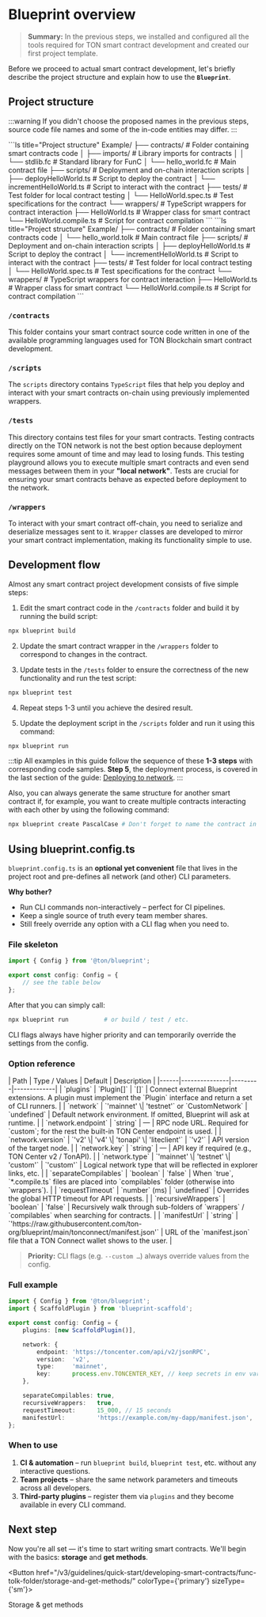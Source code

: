 
# Blueprint overview

> **Summary:** In the previous steps, we installed and configured all the tools required for TON smart contract development and created our first project template.

Before we proceed to actual smart contract development, let's briefly describe the project structure and explain how to use the **`Blueprint`**.

## Project structure

:::warning
If you didn't choose the proposed names in the previous steps, source code file names and some of the in-code entities may differ.
:::

<Tabs groupId="language">
<TabItem value="FunC" label="FunC">
```ls title="Project structure"
Example/
├── contracts/           # Folder containing smart contracts code
│   ├── imports/         # Library imports for contracts
│   │   └── stdlib.fc    # Standard library for FunC
│   └── hello_world.fc   # Main contract file
├── scripts/             # Deployment and on-chain interaction scripts
│   ├── deployHelloWorld.ts     # Script to deploy the contract
│   └── incrementHelloWorld.ts  # Script to interact with the contract
├── tests/               # Test folder for local contract testing
│   └── HelloWorld.spec.ts      # Test specifications for the contract
└── wrappers/            # TypeScript wrappers for contract interaction
    ├── HelloWorld.ts           # Wrapper class for smart contract
    └── HelloWorld.compile.ts   # Script for contract compilation
```
</TabItem>
<TabItem value="Tolk" label="Tolk">
```ls title="Project structure"
Example/
├── contracts/           # Folder containing smart contracts code
│   └── hello_world.tolk # Main contract file
├── scripts/             # Deployment and on-chain interaction scripts
│   ├── deployHelloWorld.ts     # Script to deploy the contract
│   └── incrementHelloWorld.ts  # Script to interact with the contract
├── tests/               # Test folder for local contract testing
│   └── HelloWorld.spec.ts      # Test specifications for the contract
└── wrappers/            # TypeScript wrappers for contract interaction
    ├── HelloWorld.ts           # Wrapper class for smart contract
    └── HelloWorld.compile.ts   # Script for contract compilation
```
</TabItem>
</Tabs>

### `/contracts`

This folder contains your smart contract source code written in one of the available programming languages used for TON Blockchain smart contract development.

### `/scripts`

The `scripts` directory contains `TypeScript` files that help you deploy and interact with your smart contracts on-chain using previously implemented wrappers.

### `/tests`

This directory contains test files for your smart contracts. Testing contracts directly on the TON network is not the best option because deployment requires some amount of time and may lead to losing funds. This testing playground allows you to execute multiple smart contracts and even send messages between them in your **"local network"**. Tests are crucial for ensuring your smart contracts behave as expected before deployment to the network.

### `/wrappers`

To interact with your smart contract off-chain, you need to serialize and deserialize messages sent to it. `Wrapper` classes are developed to mirror your smart contract implementation, making its functionality simple to use.


## Development flow

Almost any smart contract project development consists of five simple steps:

1. Edit the smart contract code in the `/contracts` folder and build it by running the build script:

```bash
npx blueprint build
```

2. Update the smart contract wrapper in the `/wrappers` folder to correspond to changes in the contract.

3. Update tests in the `/tests` folder to ensure the correctness of the new functionality and run the test script:

```bash
npx blueprint test
```

4. Repeat steps 1-3 until you achieve the desired result.

5. Update the deployment script in the `/scripts` folder and run it using this command:

```bash
npx blueprint run
```

:::tip
All examples in this guide follow the sequence of these **1-3 steps** with corresponding code samples. **Step 5**, the deployment process, is covered in the last section of the guide: [Deploying to network](/v3/guidelines/quick-start/developing-smart-contracts/func-tolk-folder/deploying-to-network/).
:::

Also, you can always generate the same structure for another smart contract if, for example, you want to create multiple contracts interacting with each other by using the following command:

```bash
npx blueprint create PascalCase # Don't forget to name the contract in PascalCase
```

## Using blueprint.config.ts

`blueprint.config.ts` is an **optional yet convenient** file that lives in the project root and pre-defines all network (and other) CLI parameters.

**Why bother?**

* Run CLI commands non-interactively – perfect for CI pipelines.
* Keep a single source of truth every team member shares.
* Still freely override any option with a CLI flag when you need to.

### File skeleton

```ts
import { Config } from '@ton/blueprint';

export const config: Config = {
    // see the table below
};
```

After that you can simply call:

```bash
npx blueprint run          # or build / test / etc.
```

CLI flags always have higher priority and can temporarily override the settings from the config.

### Option reference

<div className="doc-table blueprint-options">
| Path | Type / Values | Default | Description |
|------|---------------|---------|-------------|
| `plugins` | `Plugin[]` | `[]` | Connect external Blueprint extensions. A plugin must implement the `Plugin` interface and return a set of CLI runners. |
| `network` | `'mainnet' \| 'testnet'` or `CustomNetwork` | `undefined` | Default network environment. If omitted, Blueprint will ask at runtime. |
| `network.endpoint` | `string` | — | RPC node URL. Required for `custom`; for the rest the built-in TON Center endpoint is used. |
| `network.version` | `'v2' \| 'v4' \| 'tonapi' \| 'liteclient'` | `'v2'` | API version of the target node. |
| `network.key` | `string` | — | API key if required (e.g., TON Center v2 / TonAPI). |
| `network.type` | `'mainnet' \| 'testnet' \| 'custom'` | `'custom'` | Logical network type that will be reflected in explorer links, etc. |
| `separateCompilables` | `boolean` | `false` | When `true`, `*.compile.ts` files are placed into `compilables` folder (otherwise into `wrappers`). |
| `requestTimeout` | `number` (ms) | `undefined` | Overrides the global HTTP timeout for API requests. |
| `recursiveWrappers` | `boolean` | `false` | Recursively walk through sub-folders of `wrappers` / `compilables` when searching for contracts. |
| `manifestUrl` | `string` | `'https://raw.githubusercontent.com/ton-org/blueprint/main/tonconnect/manifest.json'` | URL of the `manifest.json` file that a TON Connect wallet shows to the user. |
</div>

> **Priority:** CLI flags (e.g. `--custom …`) always override values from the config.

### Full example

```ts
import { Config } from '@ton/blueprint';
import { ScaffoldPlugin } from 'blueprint-scaffold';

export const config: Config = {
    plugins: [new ScaffoldPlugin()],

    network: {
        endpoint: 'https://toncenter.com/api/v2/jsonRPC',
        version:  'v2',
        type:     'mainnet',
        key:      process.env.TONCENTER_KEY, // keep secrets in env vars
    },

    separateCompilables: true,
    recursiveWrappers:   true,
    requestTimeout:      15_000, // 15 seconds
    manifestUrl:         'https://example.com/my-dapp/manifest.json',
};
```

### When to use

1. **CI & automation** – run `blueprint build`, `blueprint test`, etc. without any interactive questions.  
2. **Team projects** – share the same network parameters and timeouts across all developers.  
3. **Third-party plugins** – register them via `plugins` and they become available in every CLI command.

## Next step

Now you're all set — it's time to start writing smart contracts. We'll begin with the basics: **storage** and **get methods**.

<Button href="/v3/guidelines/quick-start/developing-smart-contracts/func-tolk-folder/storage-and-get-methods/" colorType={'primary'} sizeType={'sm'}>

  Storage & get methods

</Button>

<Feedback />
